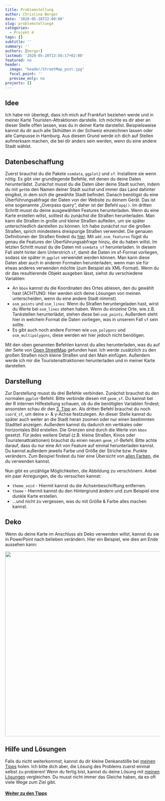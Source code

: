 ---
title: Problemstellung
author: Christina Berger
date: '2020-05-28T22:00:00'
slug: problemstellung4
categories:
  - Projekt 4
tags: []
subtitle: ''
summary: ''
authors: [berger]
lastmod: '2020-05-28T13:56:17+02:00'
featured: no
header:
  image: "header/StreetMap_post.jpg"
  focal_point: ''
  preview_only: no
projects: []
---

## Idee

Ich habe mir überlegt, dass ich mich auf Frankfurt beziehen werde und in meiner Karte Touristen-Attraktionen darstelle. Ich möchte es dir aber an dieser Stelle offen lassen, was du in deiner Karte darstellst. Beispielsweise kannst du dir auch alle Skihütten in der Schweiz einzeichnen lassen oder alle Campusse in Hamburg. Aus diesem Grund werde ich dich auf Stellen aufmerksam machen, die bei dir anders sein werden, wenn du eine andere Stadt wählst.


## Datenbeschaffung

Zuerst brauchst du die Pakete `osmdata`, `ggplot2` und `sf`. Installiere sie wenn nötig.
Es gibt vier grundlegende Befehle, mit denen du deine Daten herunterlädst. Zunächst musst du die Daten über deine Stadt suchen, indem du mit `getbb` den Namen deiner Stadt suchst und immer das Land dahinter eingibst, in dem sich die gewählte Stadt befindet. Danach benötigst du eine Überführungsabfrage der Daten von der Website zu deinem Gerät. Das ist eine sogenannte „Overpass query“, daher ist der Befehl `opq()`. Im dritten Schritt musst du deine ausgewählten Features herunterladen. Wenn du eine Karte erstellen willst, solltest du zunächst die Straßen herunterladen. Man kann die Straßen in große und kleine Straßen aufteilen, um sie später unterschiedlich darstellen zu können. Ich habe zunächst nur die großen Straßen, sprich mindestens dreispurige Straßen verwendet. Die genauen Definitionen der Straßen findest du [hier](/https://wiki.openstreetmap.org/wiki/Map_Features). Mit `add_osm_features` fügst du genau die Features der Überführungsabfrage hinzu, die du haben willst. Im letzten Schritt musst du die Daten mit `osmdata_sf` herunterladen. In diesem Fall steht hinter dem Unterstrich `sf`, damit die Daten im sf-Format vorliegen, sodass sie später in `ggplot` verwendet werden können. Man kann diese Daten aber auch in anderen Formaten herunterladen, wenn man sie für etwas anderes verwenden möchte (zum Beispiel als XML-Format).
Wenn du dir das resultierende Objekt ausgeben lässt, siehst du verschiedene Variablen:

* An `bbox` kannst du die Koordinaten des Ortes ablesen, den du gewählt hast (ACHTUNG: Hier werden sich deine Lösungen von meinen unterscheiden, wenn du eine andere Stadt nimmst).
* `osm_points` und `osm_lines`: Wenn du Straßen heruntergeladen hast, wirst du Werte bei `osm_lines` stehen haben. Wenn du einzelne Orte, wie z.B. Tankstellen herunterlädst, stehen diese bei `osm_points`. Außerdem steht hier in welchem Format die Daten vorliegen, was in unserem Fall `sf` sein sollte.
* Es gibt auch noch andere Formen wie `osm_polygons` und `osm_multipolygons`, diese werden wir hier jedoch nicht benötigen.

Mit den oben genannten Befehlen kannst du alles herunterladen, was du auf der Seite von [Open StreetMap](https://wiki.openstreetmap.org/wiki/Map_Features) gefunden hast. Ich werde zusätzlich zu den großen Straßen noch kleine Straßen und den Main einfügen. Außerdem werde ich mir die Touristenattraktionen herunterladen und in meiner Karte darstellen.


## Darstellung

Zur Darstellung musst du drei Befehle verbinden. Zunächst brauchst du den normalen `ggplot`-Befehl. Bitte verbinde diesen mit `geom_sf`. Du kannst bei der R internen Hilfestellung schauen, ob du die benötigten Variablen findest; ansonsten schau dir den [3. Tipp](/post/tipp4/) an. Als dritten Befehl brauchst du noch `coord_sf`, um deine x- & y-Achse festzulegen. An dieser Stelle kannst du später auch weiter an die Stadt heran zoomen oder nur einen bestimmten Stadtteil anzeigen. Außerdem kannst du dadurch ein vertikales oder horizontales Bild erstellen. Die Grenzen sind durch die Werte von `bbox` gesetzt. Für jedes weitere Detail (z.B. kleine Straßen, Kinos oder Touristenattraktionen) brauchst du einen neuen `geom_sf`-Befehl.  Bitte achte darauf, dass du nur eine Art von Feature auf einmal herunterladen kannst. Du kannst außerdem jeweils Farbe und Größe der Striche bzw. Punkte verändern. Zum Beispiel findest du hier eine Übersicht von [allen Farben](http://sape.inf.usi.ch/quick-reference/ggplot2/colour), die du verwenden kannst.

Nun gibt es unzählige Möglichkeiten, die Abbildung zu verschönern. Anbei ein paar Anregungen, die du versuchen kannst:

* `theme_void` - Hiermit kannst du die Achsenbeschriftung entfernen.
* `theme` - Hiermit kannst du den Hintergrund ändern und zum Beispiel eine dunkle Karte erstellen.
* ...und nicht zu vergessen, was du mit Größe & Farbe alles machen kannst.


## Deko

Wenn du deine Karte im Anschluss als Deko verwenden willst, kannst du sie in PowerPoint nach belieben verändern. Hier ein Beispiel, wie dies am Ende aussehen kann:


![](/post/Dekobild.jpeg){height=600px}

## Hilfe und Lösungen

Falls du nicht weiterkommst, kannst du dir kleine Denkanstöße bei [meinen Tipps](/post/tipps4/) holen. Ich bitte dich aber, die Lösung des Problems zuerst einmal selbst zu probieren! Wenn du fertig bist, kannst du deine Lösung mit [meinen Lösungen](/post/loesungen4/) vergleichen. Du musst nicht immer das Gleiche haben, da es oft viele Wege zum Ziel gibt.

#### [Weiter zu den Tipps](/post/tipps4)


